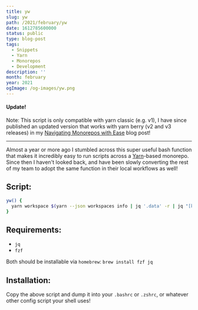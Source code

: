 ```yaml
---
title: yw
slug: yw
path: /2021/february/yw
date: 1612785600000
status: public
type: blog-post
tags:
  - Snippets
  - Yarn
  - Monorepos
  - Development
description: ''
month: february
year: 2021
ogImage: /og-images/yw.png
---
```




#### Update!

Note: This script is only compatible with yarn classic (e.g. v1), I have since
published an updated version that works with yarn berry (v2 and v3 releases) in
my [Navigating Monorepos with Ease](/2023/january/navigating-monorepos-with-ease)
blog post!

---

Almost a year or more ago I stumbled across this super useful bash function that
makes it incredibly easy to run scripts across a [Yarn](https://yarnpkg.com/)-based monorepo. Since then I haven't looked back,
and have been slowly converting the rest of my team to adopt the same function
in their local workflows as well!

## Script:

```bash
yw() {
  yarn workspace $(yarn --json workspaces info | jq '.data' -r | jq "[keys][0] []" -r | fzf) $@
}
```

## Requirements:

- `jq`
- `fzf`

Both should be installable via `homebrew`: `brew install fzf jq`

## Installation:

Copy the above script and dump it into your `.bashrc` or `.zshrc`, or whatever
other config script your shell uses!
